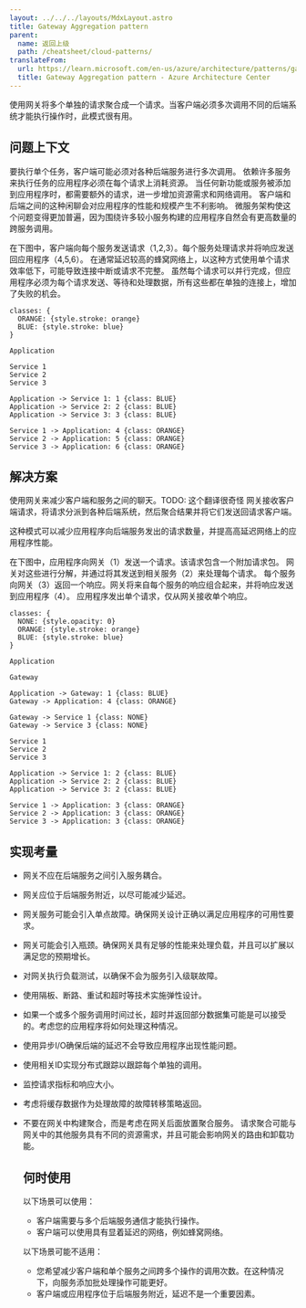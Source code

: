 ```yaml
---
layout: ../../../layouts/MdxLayout.astro
title: Gateway Aggregation pattern
parent:
  name: 返回上级
  path: /cheatsheet/cloud-patterns/
translateFrom:
  url: https://learn.microsoft.com/en-us/azure/architecture/patterns/gateway-aggregation
  title: Gateway Aggregation pattern - Azure Architecture Center
---
```


使用网关将多个单独的请求聚合成一个请求。当客户端必须多次调用不同的后端系统才能执行操作时，此模式很有用。

## 问题上下文

要执行单个任务，客户端可能必须对各种后端服务进行多次调用。
依赖许多服务来执行任务的应用程序必须在每个请求上消耗资源。
当任何新功能或服务被添加到应用程序时，都需要额外的请求，进一步增加资源需求和网络调用。
客户端和后端之间的这种闲聊会对应用程序的性能和规模产生不利影响。
微服务架构使这个问题变得更加普遍，因为围绕许多较小服务构建的应用程序自然会有更高数量的跨服务调用。

在下图中，客户端向每个服务发送请求（1,2,3）。每个服务处理请求并将响应发送回应用程序（4,5,6）。
在通常延迟较高的蜂窝网络上，以这种方式使用单个请求效率低下，可能导致连接中断或请求不完整。
虽然每个请求可以并行完成，但应用程序必须为每个请求发送、等待和处理数据，所有这些都在单独的连接上，增加了失败的机会。

```d2 pad=8
classes: {
  ORANGE: {style.stroke: orange}
  BLUE: {style.stroke: blue}
}

Application

Service 1
Service 2
Service 3

Application -> Service 1: 1 {class: BLUE}
Application -> Service 2: 2 {class: BLUE}
Application -> Service 3: 3 {class: BLUE}

Service 1 -> Application: 4 {class: ORANGE}
Service 2 -> Application: 5 {class: ORANGE}
Service 3 -> Application: 6 {class: ORANGE}
```

## 解决方案

使用网关来减少客户端和服务之间的聊天。TODO: 这个翻译很奇怪
网关接收客户端请求，将请求分派到各种后端系统，然后聚合结果并将它们发送回请求客户端。

这种模式可以减少应用程序向后端服务发出的请求数量，并提高高延迟网络上的应用程序性能。

在下图中，应用程序向网关（1）发送一个请求。该请求包含一个附加请求包。
网关对这些进行分解，并通过将其发送到相关服务（2）来处理每个请求。
每个服务向网关（3）返回一个响应。网关将来自每个服务的响应组合起来，并将响应发送到应用程序（4）。
应用程序发出单个请求，仅从网关接收单个响应。

```d2 pad=8 layout=elk
classes: {
  NONE: {style.opacity: 0}
  ORANGE: {style.stroke: orange}
  BLUE: {style.stroke: blue}
}

Application

Gateway

Application -> Gateway: 1 {class: BLUE}
Gateway -> Application: 4 {class: ORANGE}

Gateway -> Service 1 {class: NONE}
Gateway -> Service 3 {class: NONE}

Service 1
Service 2
Service 3

Application -> Service 1: 2 {class: BLUE}
Application -> Service 2: 2 {class: BLUE}
Application -> Service 3: 2 {class: BLUE}

Service 1 -> Application: 3 {class: ORANGE}
Service 2 -> Application: 3 {class: ORANGE}
Service 3 -> Application: 3 {class: ORANGE}
```

## 实现考量

- 网关不应在后端服务之间引入服务耦合。
- 网关应位于后端服务附近，以尽可能减少延迟。
- 网关服务可能会引入单点故障。确保网关设计正确以满足应用程序的可用性要求。
- 网关可能会引入瓶颈。确保网关具有足够的性能来处理负载，并且可以扩展以满足您的预期增长。
- 对网关执行负载测试，以确保不会为服务引入级联故障。
- 使用隔板、断路、重试和超时等技术实施弹性设计。
- 如果一个或多个服务调用时间过长，超时并返回部分数据集可能是可以接受的。考虑您的应用程序将如何处理这种情况。
- 使用异步I/O确保后端的延迟不会导致应用程序出现性能问题。
- 使用相关ID实现分布式跟踪以跟踪每个单独的调用。
- 监控请求指标和响应大小。
- 考虑将缓存数据作为处理故障的故障转移策略返回。
- 不要在网关中构建聚合，而是考虑在网关后面放置聚合服务。
  请求聚合可能与网关中的其他服务具有不同的资源需求，并且可能会影响网关的路由和卸载功能。

  ## 何时使用

  以下场景可以使用：

  - 客户端需要与多个后端服务通信才能执行操作。
  - 客户端可以使用具有显着延迟的网络，例如蜂窝网络。

  以下场景可能不适用：

  - 您希望减少客户端和单个服务之间跨多个操作的调用次数。在这种情况下，向服务添加批处理操作可能更好。
  - 客户端或应用程序位于后端服务附近，延迟不是一个重要因素。